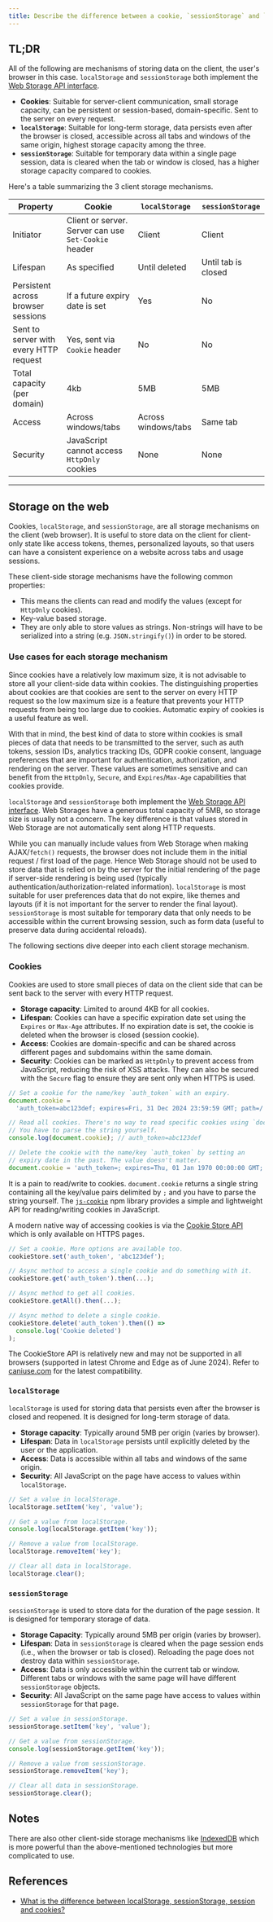```yaml
---
title: Describe the difference between a cookie, `sessionStorage` and `localStorage` in browsers
---
```


## TL;DR

All of the following are mechanisms of storing data on the client, the user's browser in this case. `localStorage` and `sessionStorage` both implement the [Web Storage API interface](https://developer.mozilla.org/en-US/docs/Web/API/Web_Storage_API).

- **Cookies**: Suitable for server-client communication, small storage capacity, can be persistent or session-based, domain-specific. Sent to the server on every request.
- **`localStorage`**: Suitable for long-term storage, data persists even after the browser is closed, accessible across all tabs and windows of the same origin, highest storage capacity among the three.
- **`sessionStorage`**: Suitable for temporary data within a single page session, data is cleared when the tab or window is closed, has a higher storage capacity compared to cookies.

Here's a table summarizing the 3 client storage mechanisms.

| Property | Cookie | `localStorage` | `sessionStorage` |
| --- | --- | --- | --- |
| Initiator | Client or server. Server can use `Set-Cookie` header | Client | Client |
| Lifespan | As specified | Until deleted | Until tab is closed |
| Persistent across browser sessions | If a future expiry date is set | Yes | No |
| Sent to server with every HTTP request | Yes, sent via `Cookie` header | No | No |
| Total capacity (per domain) | 4kb | 5MB | 5MB |
| Access | Across windows/tabs | Across windows/tabs | Same tab |
| Security | JavaScript cannot access `HttpOnly` cookies | None | None |

---

## Storage on the web

Cookies, `localStorage`, and `sessionStorage`, are all storage mechanisms on the client (web browser). It is useful to store data on the client for client-only state like access tokens, themes, personalized layouts, so that users can have a consistent experience on a website across tabs and usage sessions.

These client-side storage mechanisms have the following common properties:

- This means the clients can read and modify the values (except for `HttpOnly` cookies).
- Key-value based storage.
- They are only able to store values as strings. Non-strings will have to be serialized into a string (e.g. `JSON.stringify()`) in order to be stored.

### Use cases for each storage mechanism

Since cookies have a relatively low maximum size, it is not advisable to store all your client-side data within cookies. The distinguishing properties about cookies are that cookies are sent to the server on every HTTP request so the low maximum size is a feature that prevents your HTTP requests from being too large due to cookies. Automatic expiry of cookies is a useful feature as well.

With that in mind, the best kind of data to store within cookies is small pieces of data that needs to be transmitted to the server, such as auth tokens, session IDs, analytics tracking IDs, GDPR cookie consent, language preferences that are important for authentication, authorization, and rendering on the server. These values are sometimes sensitive and can benefit from the `HttpOnly`, `Secure`, and `Expires`/`Max-Age` capabilities that cookies provide.

`localStorage` and `sessionStorage` both implement the [Web Storage API interface](https://developer.mozilla.org/en-US/docs/Web/API/Web_Storage_API). Web Storages have a generous total capacity of 5MB, so storage size is usually not a concern. The key difference is that values stored in Web Storage are not automatically sent along HTTP requests.

While you can manually include values from Web Storage when making AJAX/`fetch()` requests, the browser does not include them in the initial request / first load of the page. Hence Web Storage should not be used to store data that is relied on by the server for the initial rendering of the page if server-side rendering is being used (typically authentication/authorization-related information). `localStorage` is most suitable for user preferences data that do not expire, like themes and layouts (if it is not important for the server to render the final layout). `sessionStorage` is most suitable for temporary data that only needs to be accessible within the current browsing session, such as form data (useful to preserve data during accidental reloads).

The following sections dive deeper into each client storage mechanism.

### Cookies

Cookies are used to store small pieces of data on the client side that can be sent back to the server with every HTTP request.

- **Storage capacity**: Limited to around 4KB for all cookies.
- **Lifespan**: Cookies can have a specific expiration date set using the `Expires` or `Max-Age` attributes. If no expiration date is set, the cookie is deleted when the browser is closed (session cookie).
- **Access**: Cookies are domain-specific and can be shared across different pages and subdomains within the same domain.
- **Security**: Cookies can be marked as `HttpOnly` to prevent access from JavaScript, reducing the risk of XSS attacks. They can also be secured with the `Secure` flag to ensure they are sent only when HTTPS is used.

```js
// Set a cookie for the name/key `auth_token` with an expiry.
document.cookie =
  'auth_token=abc123def; expires=Fri, 31 Dec 2024 23:59:59 GMT; path=/';

// Read all cookies. There's no way to read specific cookies using `document.cookie`.
// You have to parse the string yourself.
console.log(document.cookie); // auth_token=abc123def

// Delete the cookie with the name/key `auth_token` by setting an
// expiry date in the past. The value doesn't matter.
document.cookie = 'auth_token=; expires=Thu, 01 Jan 1970 00:00:00 GMT; path=/';
```

It is a pain to read/write to cookies. `document.cookie` returns a single string containing all the key/value pairs delimited by `;` and you have to parse the string yourself. The [`js-cookie`](https://github.com/js-cookie/js-cookie) npm library provides a simple and lightweight API for reading/writing cookies in JavaScript.

A modern native way of accessing cookies is via the [Cookie Store API](https://developer.mozilla.org/en-US/docs/Web/API/Cookie_Store_API) which is only available on HTTPS pages.

```js
// Set a cookie. More options are available too.
cookieStore.set('auth_token', 'abc123def');

// Async method to access a single cookie and do something with it.
cookieStore.get('auth_token').then(...);

// Async method to get all cookies.
cookieStore.getAll().then(...);

// Async method to delete a single cookie.
cookieStore.delete('auth_token').then(() =>
  console.log('Cookie deleted')
);
```

The CookieStore API is relatively new and may not be supported in all browsers (supported in latest Chrome and Edge as of June 2024). Refer to [caniuse.com](https://caniuse.com/mdn-api_cookiestore) for the latest compatibility.

### `localStorage`

`localStorage` is used for storing data that persists even after the browser is closed and reopened. It is designed for long-term storage of data.

- **Storage capacity**: Typically around 5MB per origin (varies by browser).
- **Lifespan**: Data in `localStorage` persists until explicitly deleted by the user or the application.
- **Access**: Data is accessible within all tabs and windows of the same origin.
- **Security**: All JavaScript on the page have access to values within `localStorage`.

```js live
// Set a value in localStorage.
localStorage.setItem('key', 'value');

// Get a value from localStorage.
console.log(localStorage.getItem('key'));

// Remove a value from localStorage.
localStorage.removeItem('key');

// Clear all data in localStorage.
localStorage.clear();
```

### `sessionStorage`

`sessionStorage` is used to store data for the duration of the page session. It is designed for temporary storage of data.

- **Storage Capacity**: Typically around 5MB per origin (varies by browser).
- **Lifespan**: Data in `sessionStorage` is cleared when the page session ends (i.e., when the browser or tab is closed). Reloading the page does not destroy data within `sessionStorage`.
- **Access**: Data is only accessible within the current tab or window. Different tabs or windows with the same page will have different `sessionStorage` objects.
- **Security**: All JavaScript on the same page have access to values within `sessionStorage` for that page.

```js live
// Set a value in sessionStorage.
sessionStorage.setItem('key', 'value');

// Get a value from sessionStorage.
console.log(sessionStorage.getItem('key'));

// Remove a value from sessionStorage.
sessionStorage.removeItem('key');

// Clear all data in sessionStorage.
sessionStorage.clear();
```

## Notes

There are also other client-side storage mechanisms like [IndexedDB](https://developer.mozilla.org/en-US/docs/Web/API/IndexedDB_API) which is more powerful than the above-mentioned technologies but more complicated to use.

## References

- [What is the difference between localStorage, sessionStorage, session and cookies?](https://stackoverflow.com/questions/19867599/what-is-the-difference-between-localstorage-sessionstorage-session-and-cookies)
